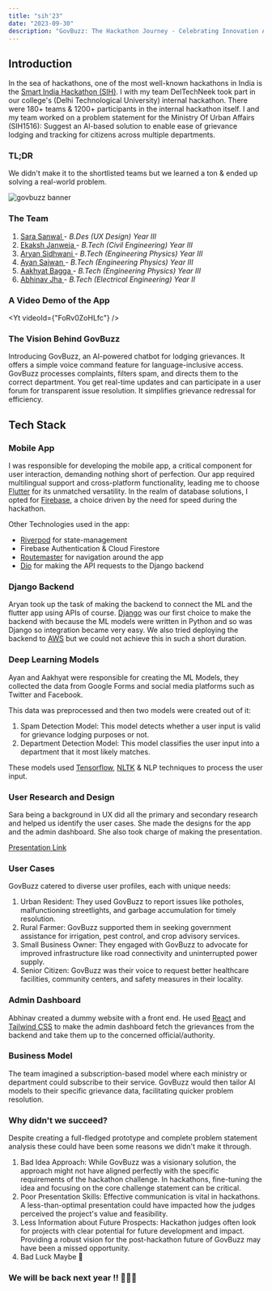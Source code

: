 ```yaml
---
title: "sih'23"
date: "2023-09-30"
description: "GovBuzz: The Hackathon Journey - Celebrating Innovation Amidst Setbacks"
---
```


## Introduction

In the sea of hackathons, one of the most well-known hackathons in India is the [Smart India Hackathon (SIH)](https://www.sih.gov.in/sih2023PS?technology_bucket=QWxs&category=U29mdHdhcmU=&organization=QWxs&organization_type=QWxs). I with my team DelTechNeek took part in our college's (Delhi Technological University) internal hackathon. There were 180+ teams & 1200+ participants in the internal hackathon itself. I and my team worked on a problem statement for the Ministry Of Urban Affairs (SIH1516): Suggest an Al-based solution to enable ease of grievance lodging and tracking for citizens across multiple departments.

### TL;DR

We didn't make it to the shortlisted teams but we learned a ton & ended up solving a real-world problem.

![govbuzz banner](https://cdn.hashnode.com/res/hashnode/image/upload/v1696097687156/3b122ccf-e9a4-4524-9bcb-1d5221dba1e5.png?w=1600&h=840&fit=crop&crop=entropy&auto=compress,format&format=webp)

### The Team

1. [ Sara Sanwal ](https://www.linkedin.com/in/sarasanwal/) - _B.Des (UX Design) Year III_
2. [ Ekaksh Janweja ](https://www.linkedin.com/in/ekakshjanweja/) - _B.Tech (Civil Engineering) Year III_
3. [ Aryan Sidhwani ](https://www.linkedin.com/in/aryan-sidhwani/) - _B.Tech (Engineering Physics) Year III_
4. [ Ayan Sajwan ](https://www.linkedin.com/in/ayan-sajwan-06625a170/) - _B.Tech (Engineering Physics) Year III_
5. [ Aakhyat Bagga ](https://www.linkedin.com/in/aakhyat-bagga-4a5380226/) - _B.Tech (Engineering Physics) Year III_
6. [ Abhinav Jha ](https://www.linkedin.com/in/abhinav-jha-709bbb256/) - _B.Tech (Electrical Engineering) Year II_

### A Video Demo of the App

<Yt videoId={"FoRv0ZoHLfc"} />

### The Vision Behind GovBuzz

Introducing GovBuzz, an AI-powered chatbot for lodging grievances. It offers a simple voice command feature for language-inclusive access. GovBuzz processes complaints, filters spam, and directs them to the correct department. You get real-time updates and can participate in a user forum for transparent issue resolution. It simplifies grievance redressal for efficiency.

## Tech Stack

### Mobile App

I was responsible for developing the mobile app, a critical component for user interaction, demanding nothing short of perfection. Our app required multilingual support and cross-platform functionality, leading me to choose [Flutter](https://flutter.dev/) for its unmatched versatility. In the realm of database solutions, I opted for [Firebase](https://firebase.google.com/), a choice driven by the need for speed during the hackathon.

Other Technologies used in the app:

- [Riverpod](https://pub.dev/packages/flutter_riverpod) for state-management
- Firebase Authentication & Cloud Firestore
- [Routemaster](https://pub.dev/packages/routemaster) for navigation around the app
- [Dio](https://pub.dev/packages/dio) for making the API requests to the Django backend

### Django Backend

Aryan took up the task of making the backend to connect the ML and the flutter app using APIs of course. [Django](https://www.djangoproject.com/) was our first choice to make the backend with because the ML models were written in Python and so was Django so integration became very easy. We also tried deploying the backend to [AWS](https://aws.amazon.com/) but we could not achieve this in such a short duration.

### Deep Learning Models

Ayan and Aakhyat were responsible for creating the ML Models, they collected the data from Google Forms and social media platforms such as Twitter and Facebook.

This data was preprocessed and then two models were created out of it:

1. Spam Detection Model: This model detects whether a user input is valid for grievance lodging purposes or not.
2. Department Detection Model: This model classifies the user input into a department that it most likely matches.

These models used [Tensorflow](https://www.tensorflow.org/), [NLTK](https://www.nltk.org/) & NLP techniques to process the user input.

### User Research and Design

Sara being a background in UX did all the primary and secondary research and helped us identify the user cases. She made the designs for the app and the admin dashboard. She also took charge of making the presentation.

[Presentation Link](https://www.canva.com/design/DAFuBeJzFkM/DyYmwixYUvCNpt8h_IzKpg/edit?utm_content=DAFuBeJzFkM&utm_campaign=designshare&utm_medium=link2&utm_source=sharebutton)

### User Cases

GovBuzz catered to diverse user profiles, each with unique needs:

1.  Urban Resident: They used GovBuzz to report issues like potholes, malfunctioning streetlights, and garbage accumulation for timely resolution.
2.  Rural Farmer: GovBuzz supported them in seeking government assistance for irrigation, pest control, and crop advisory services.
3.  Small Business Owner: They engaged with GovBuzz to advocate for improved infrastructure like road connectivity and uninterrupted power supply.
4.  Senior Citizen: GovBuzz was their voice to request better healthcare facilities, community centers, and safety measures in their locality.

### Admin Dashboard

Abhinav created a dummy website with a front end. He used [React](https://react.dev/) and [Tailwind CSS](https://tailwindcss.com/) to make the admin dashboard fetch the grievances from the backend and take them up to the concerned official/authority.

### Business Model

The team imagined a subscription-based model where each ministry or department could subscribe to their service. GovBuzz would then tailor AI models to their specific grievance data, facilitating quicker problem resolution.

### Why didn't we succeed?

Despite creating a full-fledged prototype and complete problem statement analysis these could have been some reasons we didn't make it through.

1.  Bad Idea Approach: While GovBuzz was a visionary solution, the approach might not have aligned perfectly with the specific requirements of the hackathon challenge. In hackathons, fine-tuning the idea and focusing on the core challenge statement can be critical.
2.  Poor Presentation Skills: Effective communication is vital in hackathons. A less-than-optimal presentation could have impacted how the judges perceived the project's value and feasibility.
3.  Less Information about Future Prospects: Hackathon judges often look for projects with clear potential for future development and impact. Providing a robust vision for the post-hackathon future of GovBuzz may have been a missed opportunity.
4.  Bad Luck Maybe 🥲

### We will be back next year !! 🚀🚀🚀
